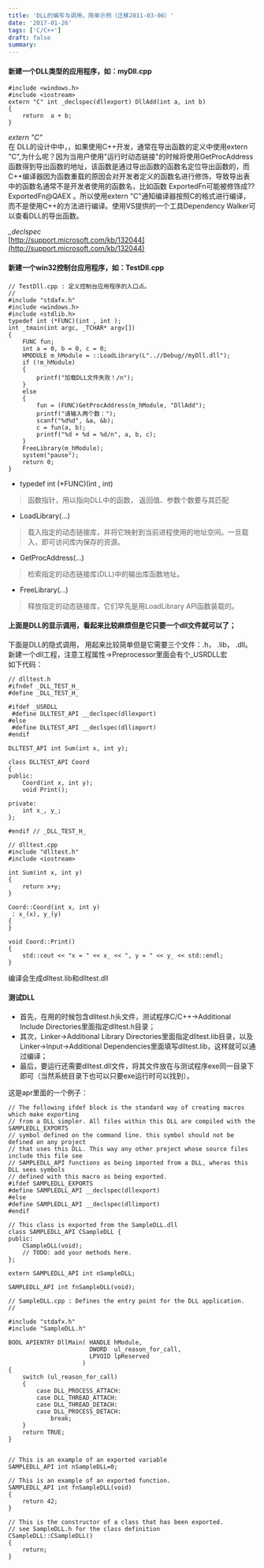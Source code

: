 ```yaml
---
title: 'DLL的编写与调用，简单示例（迁移2011-03-06）'
date: '2017-01-26'
tags: ['C/C++']
draft: false
summary: 
---
```


#### 新建一个DLL类型的应用程序，如：myDll.cpp
```
#include <windows.h>
#include <iostream>
extern "C" int _declspec(dllexport) DllAdd(int a, int b)
{
	return  a + b;
}
```
*extern "C"*  
在 DLL的设计中中，，如果使用C++开发，通常在导出函数的定义中使用extern "C",为什么呢？因为当用户使用"运行时动态链接"的时候将使用GetProcAddress函数得到导出函数的地址，该函数是通过导出函数的函数名定位导出函数的，而C++编译器因为函数重载的原因会对开发者定义的函数名进行修饰，导致导出表中的函数名通常不是开发者使用的函数名，比如函数 ExportedFn可能被修饰成??ExportedFn@QAEX 。所以使用extern "C"通知编译器按照C的格式进行编译，而不是使用C++的方法进行编译。使用VS提供的一个工具Dependency Walker可以查看DLL的导出函数。

*_declspec*  
[http://support.microsoft.com/kb/132044](http://support.microsoft.com/kb/132044)

#### 新建一个win32控制台应用程序，如：TestDll.cpp
```
// TestDll.cpp : 定义控制台应用程序的入口点。
//
#include "stdafx.h"
#include <windows.h>
#include <stdlib.h>
typedef int (*FUNC)(int , int );
int _tmain(int argc, _TCHAR* argv[])
{
	FUNC fun;
	int a = 0, b = 0, c = 0;
	HMODULE m_hModule = ::LoadLibrary(L"..//Debug//myDll.dll");
	if (!m_hModule)
	{
		printf("加载DLL文件失败！/n");
	}
	else
	{
		fun = (FUNC)GetProcAddress(m_hModule, "DllAdd");
		printf("请输入两个数：");
		scanf("%d%d", &a, &b);
		c = fun(a, b);
		printf("%d + %d = %d/n", a, b, c);
	}
	FreeLibrary(m_hModule);
	system("pause");
	return 0;
}

```
- typedef int (*FUNC)(int , int)
> 函数指针，用以指向DLL中的函数， 返回值、参数个数要与其匹配
- LoadLibrary(...)
> 载入指定的动态链接库，并将它映射到当前进程使用的地址空间。一旦载入，即可访问库内保存的资源。
- GetProcAddress(...)
> 检索指定的动态链接库(DLL)中的输出库函数地址。
- FreeLibrary(...)
> 释放指定的动态链接库，它们早先是用LoadLibrary API函数装载的。

#### 上面是DLL的显示调用，看起来比较麻烦但是它只要一个dll文件就可以了；
下面是DLL的隐式调用， 用起来比较简单但是它需要三个文件：.h， .lib， .dll。
新建一个dll工程，注意工程属性->Preprocessor里面会有个_USRDLL宏  
如下代码：
```
// dlltest.h
#ifndef _DLL_TEST_H_
#define _DLL_TEST_H_

#ifdef _USRDLL
 #define DLLTEST_API __declspec(dllexport)
#else
 #define DLLTEST_API __declspec(dllimport)
#endif

DLLTEST_API int Sum(int x, int y);

class DLLTEST_API Coord
{
public:
	Coord(int x, int y);
	void Print();

private:
	int x_, y_;
};

#endif // _DLL_TEST_H_
```
```
// dlltest.cpp
#include "dlltest.h"
#include <iostream>

int Sum(int x, int y)
{
	return x+y;
}

Coord::Coord(int x, int y)
 : x_(x), y_(y)
{
}

void Coord::Print()
{
	std::cout << "x = " << x_ << ", y = " << y_ << std::endl;
}
```
编译会生成dlltest.lib和dlltest.dll  
#### 测试DLL
- 首先，在用的时候包含dlltest.h头文件，测试程序C/C++->Additional Include Directories里面指定dlltest.h目录；
- 其次，Linker->Additional Library Directories里面指定dlltest.lib目录，以及
 Linker->Input->Additional Dependencies里面填写dlltest.lib，这样就可以通过编译；
- 最后，要运行还需要dlltest.dll文件，将其文件放在与测试程序exe同一目录下即可（当然系统目录下也可以只要exe运行时可以找到）。

这是apr里面的一个例子：
```
// The following ifdef block is the standard way of creating macros which make exporting 
// from a DLL simpler. All files within this DLL are compiled with the SAMPLEDLL_EXPORTS
// symbol defined on the command line. this symbol should not be defined on any project
// that uses this DLL. This way any other project whose source files include this file see 
// SAMPLEDLL_API functions as being imported from a DLL, wheras this DLL sees symbols
// defined with this macro as being exported.
#ifdef SAMPLEDLL_EXPORTS
#define SAMPLEDLL_API __declspec(dllexport)
#else
#define SAMPLEDLL_API __declspec(dllimport)
#endif

// This class is exported from the SampleDLL.dll
class SAMPLEDLL_API CSampleDLL {
public:
	CSampleDLL(void);
	// TODO: add your methods here.
};

extern SAMPLEDLL_API int nSampleDLL;

SAMPLEDLL_API int fnSampleDLL(void);

```
```
// SampleDLL.cpp : Defines the entry point for the DLL application.
//

#include "stdafx.h"
#include "SampleDLL.h"

BOOL APIENTRY DllMain( HANDLE hModule, 
                       DWORD  ul_reason_for_call, 
                       LPVOID lpReserved
					 )
{
    switch (ul_reason_for_call)
	{
		case DLL_PROCESS_ATTACH:
		case DLL_THREAD_ATTACH:
		case DLL_THREAD_DETACH:
		case DLL_PROCESS_DETACH:
			break;
    }
    return TRUE;
}


// This is an example of an exported variable
SAMPLEDLL_API int nSampleDLL=0;

// This is an example of an exported function.
SAMPLEDLL_API int fnSampleDLL(void)
{
	return 42;
}

// This is the constructor of a class that has been exported.
// see SampleDLL.h for the class definition
CSampleDLL::CSampleDLL()
{ 
	return; 
}

```